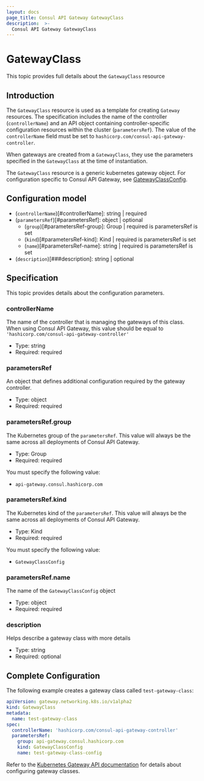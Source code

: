 ```yaml
---
layout: docs
page_title: Consul API Gateway GatewayClass
description:  >-
  Consul API Gateway GatewayClass
---
```


# GatewayClass

This topic provides full details about the `GatewayClass` resource

## Introduction

The `GatewayClass` resource is used as a template for creating `Gateway` resources.
The specification includes the name of the controller (`controllerName`) and an API object containing controller-specific configuration resources within the cluster (`parametersRef`).
The value of the `controllerName` field must be set to `hashicorp.com/consul-api-gateway-controller`.

When gateways are created from a `GatewayClass`, they use the parameters specified in the `GatewayClass` at the time of instantiation.

The `GatewayClass` resource is a generic kubernetes gateway object. For configuration specific to Consul API Gateway, see [GatewayClassConfig](/docs/api-gateway/configuration/gatewayclassconfig).

## Configuration model

* (`controllerName`)[#controllerName]: string | required
* (`parametersRef`)[#parametersRef]: object | optional
  * (`group`)[#parametersRef-group]: Group | required is parametersRef is set
  * (`kind`)[#parametersRef-kind]: Kind | required is parametersRef is set
  * (`name`)[#parametersRef-name]: string | required is parametersRef is set
* (`description`)[###description]: string | optional

## Specification

This topic provides details about the configuration parameters.

### controllerName
The name of the controller that is managing the gateways of this class. When using Consul API Gateway, this value should be equal to `'hashicorp.com/consul-api-gateway-controller'`
* Type: string
* Required: required

### parametersRef
An object that defines additional configuration required by the gateway controller.
* Type: object
* Required: required

### parametersRef.group
The Kubernetes group of the `parametersRef`. This value will always be the same across all deployments of Consul API Gateway.
* Type: Group
* Required: required

You must specify the following value:
* `api-gateway.consul.hashicorp.com`

### parametersRef.kind
The Kubernetes kind of the `parametersRef`. This value will always be the same across all deployments of Consul API Gateway.
* Type: Kind
* Required: required

You must specify the following value:
* `GatewayClassConfig`

### parametersRef.name
The name of the `GatewayClassConfig` object
* Type: object
* Required: required

### description
Helps describe a gateway class with more details
* Type: string
* Required: optional

## Complete Configuration
The following example creates a gateway class called `test-gateway-class`:

<CodeBlockConfig filename="gateway.yaml">

  ```yaml
  apiVersion: gateway.networking.k8s.io/v1alpha2
  kind: GatewayClass
  metadata:
    name: test-gateway-class
  spec:
    controllerName: 'hashicorp.com/consul-api-gateway-controller'
    parametersRef:
      group: api-gateway.consul.hashicorp.com
      kind: GatewayClassConfig
      name: test-gateway-class-config
```
</CodeBlockConfig>

Refer to the [Kubernetes Gateway API documentation](https://gateway-api.sigs.k8s.io/v1alpha2/references/spec/#gateway.networking.k8s.io/v1alpha2.GatewayClass) for details about configuring gateway classes.

